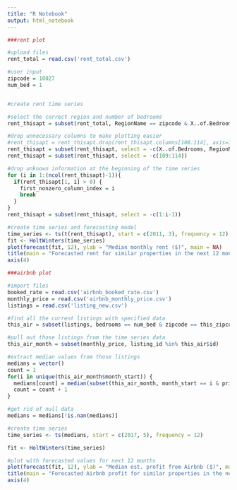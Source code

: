 ```yaml
---
title: "R Notebook"
output: html_notebook
---
```



```r
###rent plot

#upload files
rent_total = read.csv('rent_total.csv')

#user input 
zipcode = 10027
num_bed = 1


#create rent time series

#select the correct region and number of bedrooms
rent_thisapt = subset(rent_total, RegionName == zipcode & X..of.Bedrooms == num_bed)

#drop unnecessary columns to make plotting easier
#rent_thisapt = rent_thisapt.drop(rent_thisapt.columns[108:114], axis=1)
rent_thisapt = subset(rent_thisapt, select = -c(X..of.Bedrooms, RegionName, X))
rent_thisapt = subset(rent_thisapt, select = -c(109:114))

#drop unknown information at the beginning of the time series
for (i in 1:(ncol(rent_thisapt)-1)){
  if(rent_thisapt[1, i] > 0) {
    first_nonzero_column_index = i
    break
  }
}
rent_thisapt = subset(rent_thisapt, select = -c(1:i-1))

#create time series and forecasting model
time_series <- ts(t(rent_thisapt), start = c(2011, 3), frequency = 12)
fit <- HoltWinters(time_series)
plot(forecast(fit, 12), ylab = "Median monthly rent ($)", main = NA)
title(main = "Forecasted rent for similar properties in the next 12 months")
axis(4)
```

```r
###airbnb plot

#import files
booked_rate = read.csv('airbnb_booked_rate.csv')
monthly_price = read.csv('airbnb_monthly_price.csv')
listings = read.csv('listing_new.csv')

#find all the current listings with specified data
this_air = subset(listings, bedrooms == num_bed & zipcode == this_zipcode & room_type == 'Entire home/apt')

#pull out those listings from the time series data 
this_air_month = subset(monthly_price, listing_id %in% this_air$id)

#extract median values from those listings 
medians = vector()
count = 1
for(i in unique(this_air_month$month_start)) {
  medians[count] = median(subset(this_air_month, month_start == i & price != 0)$price)
  count = count + 1
}

#get rid of null data 
medians = medians[!is.nan(medians)]

#create time series
time_series <- ts(medians, start = c(2017, 5), frequency = 12)

fit <- HoltWinters(time_series)

#plot with forecasted values for next 12 months
plot(forecast(fit, 12), ylab = "Median est. profit from Airbnb ($)", main = NA)
title(main = "Forecasted Airbnb profit for similar properties in the next 12 months")
axis(4)
```


